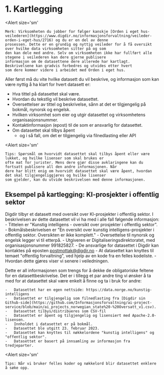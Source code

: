 # 1. Kartlegging

<Alert
    size='sm'
>
    Merk: Virksomheten du jobber for følger kanskje [Orden i eget hus-veilederen](https://www.digdir.no/informasjonsforvaltning/veileder-orden-i-eget-hus/2716) og du er en del av denne
    prosessen. Dette er en grundig og nyttig veileder for å få oversikt over hvilke data virksomheten sitter på og som
    den kan dele med andre. Selv om virksomheten ikke har fullført alle stegene i veilederen kan dere gjerne publisere
    informasjon om de datasettene dere allerede har kartlagt. Beskrivelsene kan gradvis forbedres og utvides etter hvert
    som dere kommer videre i arbeidet med Orden i eget hus.
</Alert>

Aller først må du vite hvilke datasett du vil beskrive, og informasjon som kan være nyttig å ha klart for hvert datasett er:

-   Hva tittel på datasettet skal være.
-   Hvordan du tekstlig vil beskrive datasettet.
-   Oversettelser av tittel og beskrivelse, sånn at det er tilgjengelig på bokmål, nynorsk og engelsk.
-   Hvilken virksomhet som eier og utgir datasettet og virksomhetens organisasjonsnummer.
-   Kontaktinformasjon (epost) til de som er ansvarlig for datasettet.
-   Om datasettet skal tilbys åpent
    -   og i så fall, om det er tilgjengelig via filnedlasting eller API

<Alert
    size='sm'
>
    Tips: Spørsmål om hvorvidt datasettet skal tilbys åpent eller være lukket, og hvilke lisenser som skal brukes er
    ofte mat for jurister. Mens dere gjør disse avklaringene kan du fortsatt publisere all den andre informasjonen. Når
    dere har blitt enig om hvorvidt datasettet skal være åpent, hvordan det skal tilgjengeliggjøres og hvilke lisenser
    som gjelder, kan du utvide beskrivelsen med denne informasjonen.
</Alert>

## Eksempel på kartlegging: KI-prosjekter i offentlig sektor

Digdir tilbyr et datasett med oversikt over KI-prosjekter i offentlig sektor. I beskrivelsen av dette datasettet vil vi ha med i alle fall følgende informasjon:
    -   Tittelen er "Kunstig intelligens - oversikt over prosjekter i offentlig sektor".
    -   Bokmålsbeskrivelsen er "En oversikt over kunstig intelligens-prosjekter i offentlig sektor. Oversikten er ikke komplett."
    -   Oversettelse til nynorsk og engelsk legger vi til etterpå.
    -   Utgiveren er Digitaliseringsdirektoratet, med organisasjonsnummer 991825827.
    -   De ansvarlige for datasettet i Digdir kan kontaktes på eposten postmottak@digdir.no
    -   At datasettet kan knyttes til temaet "offentlig forvaltning", ved hjelp av en kode fra en felles kodeliste.
    -   Hvordan dette gjøres viser vi senere i veiledningen.

Dette er all informasjonen som trengs for å dekke de obligatoriske feltene for en datasettbeskrivelse. Det er i tillegg et par andre ting vi ønsker å ta med for at datasettet skal være enkelt å finne og ta i bruk for andre:

    -   Datasettet har en egen nettside: https://data.norge.no/kunstig-intelligens
    -   Datasettet er tilgjengelig som filnedlasting fra [Digdir sin Github-side](https://github.com/Informasjonsforvaltning/ai-project-service/blob/main/ai_projects_norwegian_state%20-%20Oversatt_v1.csv).
    -   Datasettet tilbys/distribueres som CSV-fil
    -   Datasettet er åpent og tilgjengelig og lisensiert med Apache-2.0-lisensen.
    -   Innholdet i datasettet er på bokmål.
    -   Datasettet ble utgitt 23. februar 2023.
    -   Datasettet kan knyttes til nøkkelordene "kunstig intelligens" og "offentlig sektor".
    -   Datasettet er basert på innsamling av informasjon fra tredjeparter.

<Alert
    size='sm'
>
    Tips: Når vi bruker felles koder og nøkkelord blir datasettet enklere å søke opp.
</Alert>
